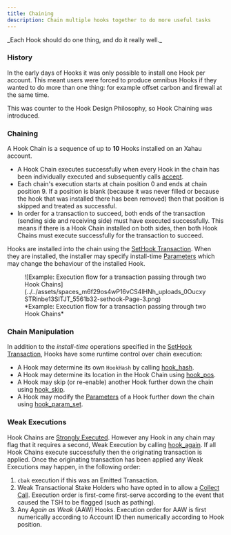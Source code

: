 ```yaml
---
title: Chaining
description: Chain multiple hooks together to do more useful tasks
---
```


<Aside type="tip" title="Hook Design Philosophy">
_Each Hook should do one thing, and do it really well._
</Aside>

### History

In the early days of Hooks it was only possible to install one Hook per account. This meant users were forced to produce omnibus Hooks if they wanted to do more than one thing: for example offset carbon and firewall at the same time.

This was counter to the Hook Design Philosophy, so Hook Chaining was introduced.

### Chaining

A Hook Chain is a sequence of up to **10** Hooks installed on an Xahau account.

* A Hook Chain executes successfully when every Hook in the chain has been individually executed and subsequently calls [accept](../technical/hooks-functions/control/accept.md).
* Each chain's execution starts at chain position 0 and ends at chain position 9. If a position is blank (because it was never filled or because the hook that was installed there has been removed) then that position is skipped and treated as successful.
* In order for a transaction to succeed, both ends of the transaction (sending side and receiving side) must have executed successfully. This means if there is a Hook Chain installed on both sides, then both Hook Chains must execute successfully for the transaction to succeed.

Hooks are installed into the chain using the [SetHook Transaction](sethook-transaction.md). When they are installed, the installer may specify install-time [Parameters](parameters.md) which may change the behaviour of the installed Hook.

<figure>
![Example: Execution flow for a transaction passing through two Hook Chains](../../assets/spaces_m6f29os4wP16vCS4lHNh_uploads_0OucxySTRinbe13SITJT_5561b32-sethook-Page-3.png)
<figcaption>*Example: Execution flow for a transaction passing through two Hook Chains*</figcaption>
</figure>

### Chain Manipulation

In addition to the _install-time_ operations specified in the [SetHook Transaction](sethook-transaction.md), Hooks have some runtime control over chain execution:

* A Hook may determine its own `HookHash` by calling [hook_hash](../technical/hooks-functions/hook-context/hook_hash.md).
* A Hook may determine its location in the Hook Chain using [hook_pos](../technical/hooks-functions/hook-context/hook_pos.md).
* A Hook may skip (or re-enable) another Hook further down the chain using [hook_skip](../technical/hooks-functions/hook-context/hook_skip.md).
* A Hook may modify the [Parameters](parameters.md) of a Hook further down the chain using [hook_param_set](../technical/hooks-functions/hook-context/hook_param_set.md).

### Weak Executions

Hook Chains are [Strongly Executed](weak-and-strong.md). However any Hook in any chain may flag that it requires a second, Weak Execution by calling [hook_again](../technical/hooks-functions/hook-context/hook_again.md). If all Hook Chains execute successfully then the originating transaction is applied. Once the originating transaction has been applied any Weak Executions may happen, in the following order:

1. `cbak` execution if this was an Emitted Transaction.
2. Weak Transactional Stake Holders who have opted in to allow a [Collect Call](collect-call.md). Execution order is first-come first-serve according to the event that caused the TSH to be flagged (such as pathing).
3. Any _Again as Weak_ (AAW) Hooks. Execution order for AAW is first numerically according to Account ID then numerically according to Hook position.
